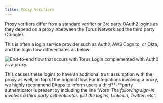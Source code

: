 ```yaml
---
title: Proxy Verifiers
---
```


Proxy verifiers differ from a [standard verifier or 3rd party OAuth2 logins](logins-key-assignments-and-retrievals) as they depend on a proxy
inbetween the Torus Network and the third party \(Google\).

This is often a login service provider such as Auth0, AWS Cognito, or Okta, and the login flow differentiates as below:

![End-to-end flow that occurs with Torus Login complemented with Auth0 as a proxy.](/contents/sign-in-with-auth0-1-.png)

This causes these logins to have an additional trust assumption with the proxy as well, on top of the original flow. For integrations involving a
proxy, we highly recommend DApps to inform users a third**-**party authenticator is present by including the line “_Note: The following sign-in
involves a third party authenticator: \(list the logins\) Linkedin, Twitter_. etc”.
